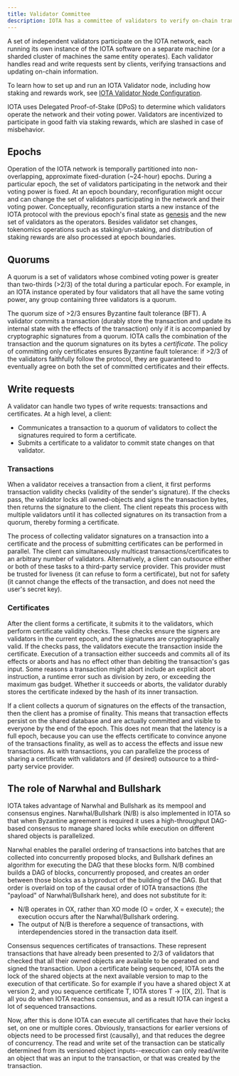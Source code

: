 ```yaml
---
title: Validator Committee
description: IOTA has a committee of validators to verify on-chain transactions. Epochs, quorums, transactions, certificates, and consensus are touch points for this committee.
---
```



A set of independent validators participate on the IOTA network, each running its own instance of the IOTA software on a separate machine (or a sharded cluster of machines the same entity operates). Each validator handles read and write requests sent by clients, verifying transactions and updating on-chain information.

To learn how to set up and run an IOTA Validator node, including how staking and rewards work, see [IOTA Validator Node Configuration](validator-config.mdx).

IOTA uses Delegated Proof-of-Stake (DPoS) to determine which validators operate the network and their voting power. Validators are incentivized to participate in good faith via staking rewards, which are slashed in case of misbehavior.

## Epochs 

Operation of the IOTA network is temporally partitioned into non-overlapping, approximate fixed-duration (~24-hour) epochs. During a particular epoch, the set of validators participating in the network and their voting power is fixed. At an epoch boundary, reconfiguration might occur and can change the set of validators participating in the network and their voting power. Conceptually, reconfiguration starts a new instance of the IOTA protocol with the previous epoch's final state as [genesis](genesis.mdx) and the new set of validators as the operators. Besides validator set changes, tokenomics operations such as staking/un-staking, and distribution of staking rewards are also processed at epoch boundaries.

## Quorums 

A quorum is a set of validators whose combined voting power is greater than two-thirds (>2/3) of the total during a particular epoch. For example, in an IOTA instance operated by four validators that all have the same voting power, any group containing three validators is a quorum.

The quorum size of >2/3 ensures Byzantine fault tolerance (BFT). A validator commits a transaction (durably store the transaction and update its internal state with the effects of the transaction) only if it is accompanied by cryptographic signatures from a quorum. IOTA calls the combination of the transaction and the quorum signatures on its bytes a *certificate*. The policy of committing only certificates ensures Byzantine fault tolerance: if >2/3 of the validators faithfully follow the protocol, they are guaranteed to eventually agree on both the set of committed certificates and their effects.

## Write requests 

A validator can handle two types of write requests: transactions and certificates. At a high level, a client:

- Communicates a transaction to a quorum of validators to collect the signatures required to form a certificate.
- Submits a certificate to a validator to commit state changes on that validator.

### Transactions 

When a validator receives a transaction from a client, it first performs transaction validity checks (validity of the sender's signature). If the checks pass, the validator locks all owned-objects and signs the transaction bytes, then returns the signature to the client. The client repeats this process with multiple validators until it has collected signatures on its transaction from a quorum, thereby forming a certificate.

The process of collecting validator signatures on a transaction into a certificate and the process of submitting certificates can be performed in parallel. The client can simultaneously multicast transactions/certificates to an arbitrary number of validators. Alternatively, a client can outsource either or both of these tasks to a third-party service provider. This provider must be trusted for liveness (it can refuse to form a certificate), but not for safety (it cannot change the effects of the transaction, and does not need the user's secret key).

### Certificates

After the client forms a certificate, it submits it to the validators, which perform certificate validity checks. These checks ensure the signers are validators in the current epoch, and the signatures are cryptographically valid. If the checks pass, the validators execute the transaction inside the certificate. Execution of a transaction either succeeds and commits all of its effects or aborts and has no effect other than debiting the transaction's gas input. Some reasons a transaction might abort include an explicit abort instruction, a runtime error such as division by zero, or exceeding the maximum gas budget. Whether it succeeds or aborts, the validator durably stores the certificate indexed by the hash of its inner transaction.

If a client collects a quorum of signatures on the effects of the transaction, then the client has a promise of finality. This means that transaction effects persist on the shared database and are actually committed and visible to everyone by the end of the epoch. This does not mean that the latency is a full epoch, because you can use the effects certificate to convince anyone of the transactions finality, as well as to access the effects and issue new transactions. As with transactions, you can parallelize the process of sharing a certificate with validators and (if desired) outsource to a third-party service provider.

## The role of Narwhal and Bullshark

IOTA takes advantage of Narwhal and Bullshark as its mempool and consensus engines. Narwhal/Bullshark (N/B) is also implemented in IOTA so that when Byzantine agreement is required it uses a high-throughput DAG-based consensus to manage shared locks while execution on different shared objects is parallelized.

Narwhal enables the parallel ordering of transactions into batches that are collected into concurrently proposed blocks, and Bullshark defines an algorithm for executing the DAG that these blocks form. N/B combined builds a DAG of blocks, concurrently proposed, and creates an order between those blocks as a byproduct of the building of the DAG. But that order is overlaid on top of the causal order of IOTA transactions (the "payload" of Narwhal/Bullshark here), and does not substitute for it:

- N/B operates in OX, rather than XO mode (O = order, X = execute); the execution occurs after the Narwhal/Bullshark ordering.
- The output of N/B is therefore a sequence of transactions, with interdependencies stored in the transaction data itself.

Consensus sequences certificates of transactions. These represent transactions that have already been presented to 2/3 of validators that checked that all their owned objects are available to be operated on and signed the transaction. Upon a certificate being sequenced, IOTA sets the lock of the shared objects at the next available version to map to the execution of that certificate. So for example if you have a shared object X at version 2, and you sequence certificate T, IOTA stores T -> [(X, 2)]. That is all you do when IOTA reaches consensus, and as a result IOTA can ingest a lot of sequenced transactions.

Now, after this is done IOTA can execute all certificates that have their locks set, on one or multiple cores. Obviously, transactions for earlier versions of objects need to be processed first (causally), and that reduces the degree of concurrency. The read and write set of the transaction can be statically determined from its versioned object inputs--execution can only read/write an object that was an input to the transaction, or that was created by the transaction.

<Quiz questions={questions} />